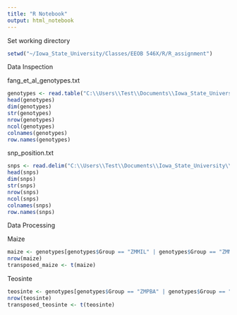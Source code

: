 ```yaml
---
title: "R Notebook"
output: html_notebook
---
```


Set working directory

```r
setwd("~/Iowa_State_University/Classes/EEOB 546X/R/R_assignment")
```

Data Inspection

fang_et_al_genotypes.txt
```r
genotypes <- read.table("C:\\Users\\Test\\Documents\\Iowa_State_University\\Classes\\EEOB 546X\\R\\R_assignment\\fang_et_al_genotypes.txt", header = T, stringsAsFactors = F)
head(genotypes)
dim(genotypes)
str(genotypes)
nrow(genotypes)
ncol(genotypes)
colnames(genotypes)
row.names(genotypes)
```

snp_position.txt
```r
snps <- read.delim("C:\\Users\\Test\\Documents\\Iowa_State_University\\Classes\\EEOB 546X\\R\\R_assignment\\snp_position.txt", header = T, stringsAsFactors = F)
head(snps)
dim(snps)
str(snps)
nrow(snps)
ncol(snps)
colnames(snps)
row.names(snps)
```

Data Processing

Maize
```r
maize <- genotypes[genotypes$Group == "ZMMIL" | genotypes$Group == "ZMMLR" | genotypes$Group == "ZMMMR",]
nrow(maize)
transposed_maize <- t(maize)

```


Teosinte
```r
teosinte <- genotypes[genotypes$Group == "ZMPBA" | genotypes$Group == "ZMPIL" | genotypes$Group == "ZMPJA",]
nrow(teosinte) 
transposed_teosinte <- t(teosinte)

```



